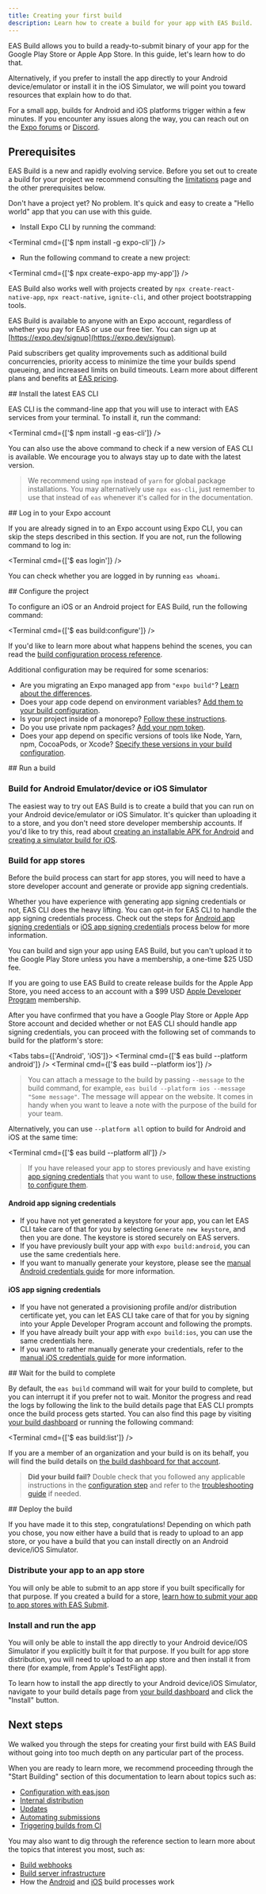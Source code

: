 ```yaml
---
title: Creating your first build
description: Learn how to create a build for your app with EAS Build.
---
```



EAS Build allows you to build a ready-to-submit binary of your app for the Google Play Store or Apple App Store. In this guide, let's learn how to do that.

Alternatively, if you prefer to install the app directly to your Android device/emulator or install it in the iOS Simulator, we will point you toward resources that explain how to do that.

For a small app, builds for Android and iOS platforms trigger within a few minutes. If you encounter any issues along the way, you can reach out on the [Expo forums](https://forums.expo.dev/) or [Discord](https://chat.expo.dev/).

## Prerequisites

EAS Build is a new and rapidly evolving service. Before you set out to create a build for your project we recommend consulting the [limitations](/build-reference/limitations) page and the other prerequisites below.

<Collapsible summary="A React Native Android and/or iOS project that you want to build">

Don't have a project yet? No problem. It's quick and easy to create a "Hello world" app that you can use with this guide.

- Install Expo CLI by running the command:

<Terminal cmd={['$ npm install -g expo-cli']} />

- Run the following command to create a new project:

<Terminal cmd={['$ npx create-expo-app my-app']} />

EAS Build also works well with projects created by `npx create-react-native-app`, `npx react-native`, `ignite-cli`, and other project bootstrapping tools.

</Collapsible>

<Collapsible summary="An Expo user account">

EAS Build is available to anyone with an Expo account, regardless of whether you pay for EAS or use our free tier. You can sign up at [https://expo.dev/signup](https://expo.dev/signup).

Paid subscribers get quality improvements such as additional build concurrencies, priority access to minimize the time your builds spend queueing, and increased limits on build timeouts. Learn more about different plans and benefits at [EAS pricing](https://expo.dev/pricing).

</Collapsible>

<Step label="1">
## Install the latest EAS CLI

EAS CLI is the command-line app that you will use to interact with EAS services from your terminal. To install it, run the command:

<Terminal cmd={['$ npm install -g eas-cli']} />

You can also use the above command to check if a new version of EAS CLI is available. We encourage you to always stay up to date with the latest version.

> We recommend using `npm` instead of `yarn` for global package installations. You may alternatively use `npx eas-cli`, just remember to use that instead of `eas` whenever it's called for in the documentation.

</Step>

<Step label="2">
## Log in to your Expo account

If you are already signed in to an Expo account using Expo CLI, you can skip the steps described in this section. If you are not, run the following command to log in:

<Terminal cmd={['$ eas login']} />

You can check whether you are logged in by running `eas whoami`.

</Step>

<Step label="3">
## Configure the project

To configure an iOS or an Android project for EAS Build, run the following command:

<Terminal cmd={['$ eas build:configure']} />

If you'd like to learn more about what happens behind the scenes, you can read the [build configuration process reference](/build-reference/build-configuration).

Additional configuration may be required for some scenarios:

- Are you migrating an Expo managed app from `"expo build"`? [Learn about the differences](/build-reference/migrating).
- Does your app code depend on environment variables? [Add them to your build configuration](/build-reference/variables).
- Is your project inside of a monorepo? [Follow these instructions](/build-reference/how-tos#how-to-set-up-eas-build-with).
- Do you use private npm packages? [Add your npm token](/build-reference/private-npm-packages).
- Does your app depend on specific versions of tools like Node, Yarn, npm, CocoaPods, or Xcode? [Specify these versions in your build configuration](/build/eas-json).

</Step>

<Step label="4">
## Run a build

### Build for Android Emulator/device or iOS Simulator

The easiest way to try out EAS Build is to create a build that you can run on your Android device/emulator or iOS Simulator. It's quicker than uploading it to a store, and you don't need store developer membership accounts. If you'd like to try this, read about [creating an installable APK for Android](/build-reference/apk) and [creating a simulator build for iOS](/build-reference/simulators).

### Build for app stores

Before the build process can start for app stores, you will need to have a store developer account and generate or provide app signing credentials.

Whether you have experience with generating app signing credentials or not, EAS CLI does the heavy lifting. You can opt-in for EAS CLI to handle the app signing credentials process. Check out the steps for [Android app signing credentials](#android-app-signing-credentials) or [iOS app signing credentials](#ios-app-signing-credentials) process below for more information.

<Collapsible summary="Google Play Developer membership is required to distribute to the Google Play Store.">

You can build and sign your app using EAS Build, but you can't upload it to the Google Play Store unless you have a membership, a one-time $25 USD fee.

</Collapsible>

<Collapsible summary="Apple Developer Program membership is required to build for the Apple App Store.">

If you are going to use EAS Build to create release builds for the Apple App Store, you need access to an account with a $99 USD [Apple Developer Program](https://developer.apple.com/programs) membership.

</Collapsible>

After you have confirmed that you have a Google Play Store or Apple App Store account and decided whether or not EAS CLI should handle app signing credentials, you can proceed with the following set of commands to build for the platform's store:

<Tabs tabs={['Android', 'iOS']}>
  <Tab>
    <Terminal cmd={['$ eas build --platform android']} />
  </Tab>
  <Tab>
    <Terminal cmd={['$ eas build --platform ios']} />
  </Tab>
</Tabs>

> You can attach a message to the build by passing `--message` to the build command, for example, `eas build --platform ios --message "Some message"`. The message will appear on the website. It comes in handy when you want to leave a note with the purpose of the build for your team.

Alternatively, you can use `--platform all` option to build for Android and iOS at the same time:

<Terminal cmd={['$ eas build --platform all']} />

> If you have released your app to stores previously and have existing [app signing credentials](/distribution/app-signing) that you want to use, [follow these instructions to configure them](/app-signing/existing-credentials).

#### Android app signing credentials

- If you have not yet generated a keystore for your app, you can let EAS CLI take care of that for you by selecting `Generate new keystore`, and then you are done. The keystore is stored securely on EAS servers.
- If you have previously built your app with `expo build:android`, you can use the same credentials here.
- If you want to manually generate your keystore, please see the [manual Android credentials guide](/app-signing/local-credentials#android-credentials) for more information.

#### iOS app signing credentials

- If you have not generated a provisioning profile and/or distribution certificate yet, you can let EAS CLI take care of that for you by signing into your Apple Developer Program account and following the prompts.
- If you have already built your app with `expo build:ios`, you can use the same credentials here.
- If you want to rather manually generate your credentials, refer to the [manual iOS credentials guide](/app-signing/local-credentials#ios-credentials) for more information.

</Step>

<Step label="5">
## Wait for the build to complete

By default, the `eas build` command will wait for your build to complete, but you can interrupt it if you prefer not to wait. Monitor the progress and read the logs by following the link to the build details page that EAS CLI prompts once the build process gets started. You can also find this page by visiting [your build dashboard](https://expo.dev/builds) or running the following command:

<Terminal cmd={['$ eas build:list']} />

If you are a member of an organization and your build is on its behalf, you will find the build details on [the build dashboard for that account](https://expo.dev/accounts/[account]/builds).

> **Did your build fail?** Double check that you followed any applicable instructions in the [configuration step](#3-configure-the-project) and refer to the [troubleshooting guide](/build-reference/troubleshooting) if needed.

</Step>

<Step label="6">
## Deploy the build

If you have made it to this step, congratulations! Depending on which path you chose, you now either have a build that is ready to upload to an app store, or you have a build that you can install directly on an Android device/iOS Simulator.

### Distribute your app to an app store

You will only be able to submit to an app store if you built specifically for that purpose. If you created a build for a store, [learn how to submit your app to app stores with EAS Submit](/submit/introduction).

### Install and run the app

You will only be able to install the app directly to your Android device/iOS Simulator if you explicitly built it for that purpose. If you built for app store distribution, you will need to upload to an app store and then install it from there (for example, from Apple's TestFlight app).

To learn how to install the app directly to your Android device/iOS Simulator, navigate to your build details page from [your build dashboard](https://expo.dev/accounts/[account]/builds) and click the "Install" button.

</Step>

## Next steps

We walked you through the steps for creating your first build with EAS Build without going into too much depth on any particular part of the process.

When you are ready to learn more, we recommend proceeding through the "Start Building" section of this documentation to learn about topics such as:

- [Configuration with eas.json](/build/eas-json)
- [Internal distribution](/build/internal-distribution)
- [Updates](/build/updates)
- [Automating submissions](/build/automating-submissions)
- [Triggering builds from CI](/build/building-on-ci)

You may also want to dig through the reference section to learn more about the topics that interest you most, such as:

- [Build webhooks](/eas/webhooks)
- [Build server infrastructure](/build-reference/infrastructure)
- How the [Android](/build-reference/android-builds) and [iOS](/build-reference/ios-builds) build processes work
